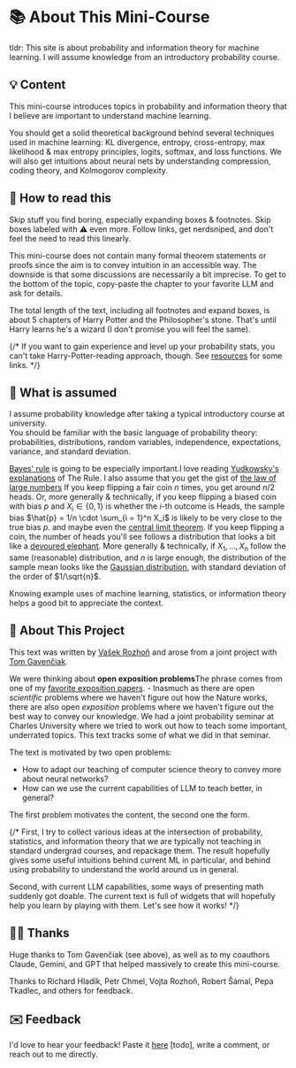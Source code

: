 # 📚 About This Mini-Course <a id="what-this-course-covers"></a>

tldr: This site is about probability and information theory for machine learning. I will assume knowledge from an introductory probability course. 

## 💡 Content

This mini-course introduces topics in probability and information theory that I believe are important to understand machine learning. 

You should get a solid theoretical background behind several techniques used in machine learning: KL divergence, entropy, cross-entropy, max likelihood & max entropy principles, logits, softmax, and loss functions. We will also get intuitions about neural nets by understanding compression, coding theory, and Kolmogorov complexity. 

## 📖 How to read this

Skip stuff you find boring, especially expanding boxes & footnotes. Skip boxes labeled with ⚠️ even more. Follow links, get nerdsniped, and don't feel the need to read this linearly. 

This mini-course does not contain many formal theorem statements or proofs since the aim is to convey intuition in an accessible way. The downside is that some discussions are necessarily a bit imprecise. To get to the bottom of the topic, copy-paste the chapter to your favorite LLM and ask for details. 

The total length of the text, including all footnotes and expand boxes, is about 5 chapters of Harry Potter and the Philosopher's stone. That's until Harry learns he's a wizard (I don't promise you will feel the same).  


{/*
If you want to gain experience and level up your probability stats, you can't take Harry-Potter-reading approach, though. 
See [resources](resources) for some links. 
*/}

## 🧠 What is assumed <a id="what-we-assume"></a>

I assume probability knowledge after taking a typical introductory course at university.  
You should be familiar with the basic language of probability theory: probabilities, distributions, random variables, independence, expectations, variance, and standard deviation. 

[Bayes' rule](https://www.lesswrong.com/w/bayes-rule) is going to be especially important.<Footnote>I love reading [Yudkowsky's](https://www.lesswrong.com/w/bayes-rule) [explanations](https://www.lesswrong.com/w/test-2) of The Rule. </Footnote>
I also assume that you get the gist of [the law of large numbers](https://en.wikipedia.org/wiki/Law_of_large_numbers) <Footnote>If you keep flipping a fair coin $n$ times, you get around $n/2$ heads. Or, more generally & technically, if you keep flipping a biased coin with bias $p$ and $X_i \in \{0,1\}$ is whether the $i$-th outcome is Heads, the sample bias $\hat{p} = 1/n \cdot \sum_{i = 1}^n X_i$ is likely to be very close to the true bias $p$. </Footnote> and maybe even the [central limit theorem](https://en.wikipedia.org/wiki/Central_limit_theorem). <Footnote>If you keep flipping a coin, the number of heads you'll see follows a distribution that looks a bit like a [devoured elephant](https://www.amazon.com/KIUB-Postcard-Little-elephant-10x15cm/dp/B0CKSVVWDL). More generally & technically, if $X_1, \dots, X_n$ follow the same (reasonable) distribution, and $n$ is large enough, the distribution of the sample mean looks like the [Gaussian distribution](https://en.wikipedia.org/wiki/Normal_distribution), with standard deviation of the order of $1/\sqrt{n}$. </Footnote>

Knowing example uses of machine learning, statistics, or information theory helps a good bit to appreciate the context.


## 🎯 About This Project

This text was written by <a href="https://vaclavrozhon.github.io/">Vašek Rozhoň</a> and arose from a joint project with <a href="https://gavento.cz/">Tom Gavenčiak</a>. 

We were thinking about __open exposition problems__<Footnote>The phrase comes from one of my [favorite exposition papers](https://timothychow.net/forcing.pdf). </Footnote> - Inasmuch as there are open _scientific_ problems where we haven't figure out how the Nature works, there are also open _exposition_ problems where we haven't figure out the best way to convey our knowledge. We had a joint probability seminar at Charles University where we tried to work out how to teach some important, underrated topics. This text tracks some of what we did in that seminar. 

The text is motivated by two open problems:

- How to adapt our teaching of computer science theory to convey more about neural networks? 
- How can we use the current capabilities of LLM to teach better, in general? 

The first problem motivates the content, the second one the form. 

{/*
First, I try to collect various ideas at the intersection of probability, statistics, and information theory that we are typically not teaching in standard undergrad courses, and repackage them. The result hopefully gives some useful intuitions behind current ML in particular, and behind using probability to understand the world around us in general. 

Second, with current LLM capabilities, some ways of presenting math suddenly got doable. The current text is full of widgets that will hopefully help you learn by playing with them. Let's see how it works! 
*/}

## 🤖👥 Thanks

Huge thanks to Tom Gavenčiak (see above), as well as to my coauthors Claude, Gemini, and GPT that helped massively to create this mini-course. 

Thanks to Richard Hladík, Petr Chmel, Vojta Rozhoň, Robert Šámal, Pepa Tkadlec, and others for feedback. 


## ✉️ Feedback

I'd love to hear your feedback! Paste it [here](https://forms.gle/YourFormID) [todo], write a comment, or reach out to me directly. 
